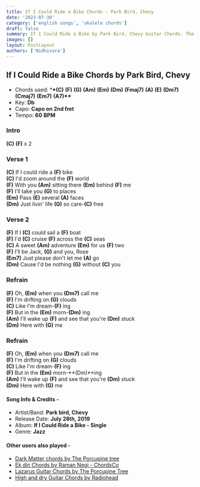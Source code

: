 ```yaml
---
title: If I Could Ride a Bike Chords - Park Bird, Chevy
date: '2023-07-30'
category: ['english songs', 'ukulele chords']
draft: false
summary: If I Could Ride a Bike by Park Bird, Chevy Guitar Chords. The chords used in this song are (C) (F) (G) (Am) (Em) (Dm) (Fmaj7) (A) (E) (Dm7) (Cmaj7) (Em7) (A7). The key of this song is Db major.
images: []
layout: PostLayout
authors: ['Nidhivora']
---
```


## If I Could Ride a Bike Chords by Park Bird, Chevy

- Chords used: \***\*(C)** **(F)** **(G)** **(Am)** **(Em)** **(Dm)** **(Fmaj7)** **(A)** **(E)** **(Dm7)** **(Cmaj7)** **(Em7)** **(A7)\*\***
- Key: **Db**
- Capo: **Capo on 2nd fret**
- Tempo: **60** **BPM**

### Intro

**(C)** **(F)** x 2

### Verse 1

**(C)** If I could ride a **(F)** bike\
**(C)** I'd zoom around the **(F)** world\
**(F)** With you **(Am)** sitting there **(Em)** behind **(F)** me\
**(F)** I’ll take you **(G)** to places\
**(Em)** Pass **(E)** several **(A)** faces\
**(Dm)** Just livin' life **(G)** so care-**(C)** free

### Verse 2

**(F)** If I **(C)** could sail a **(F)** boat\
**(F)** I'd **(C)** cruise **(F)** across the **(C)** seas\
**(C)** A sweet **(Am)** adventure **(Em)** for us **(F)** two\
**(F)** I’ll be Jack, **(G)** and you, Rose\
**(Em7)** Just please don't let me **(A)** go\
**(Dm)** Cause I'd be nothing **(G)** without **(C)** you

### Refrain

**(F)** Oh, **(Em)** when you **(Dm7)** call me\
**(F)** I'm drifting on **(G)** clouds\
**(C)** Like I'm dream-**(F)** ing\
**(F)** But in the **(Em)** morn-**(Dm)** ing\
**(Am)** I'll wake up **(F)** and see that you're **(Dm)** stuck\
**(Dm)** Here with **(G)** me

### Refrain

**(F)** Oh, **(Em)** when you **(Dm7)** call me\
**(F)** I'm drifting on **(G)** clouds\
**(C)** Like I'm dream-**(F)** ing\
**(F)** But in the **(Em)** morn-**(Dm)**ing\
**(Am)** I'll wake up **(F)** and see that you're **(Dm)** stuck\
**(Dm)** Here with **(G)** me

#### Song Info & Credits -

- Artist/Band: **Park bird, Chevy**
- Release Date: **July 28th, 2019**
- Album: **If I Could Ride a Bike - Single**
- Genre: **Jazz**

#### Other users also played -

- [Dark Matter chords by The Porcupine tree](https://www.chordsco.com/chords/dark-matter-chords-by-the-porcupine-tree)
- [Ek din Chords by Raman Negi - ChordsCo](https://www.chordsco.com/chords/ek-din-chords-by-raman-negi-chordsco)
- [Lazarus Guitar Chords by The Porcupine Tree](https://www.chordsco.com/chords/lazarus-guitar-chords-by-the-porcupine-tree)
- [High and dry Guitar Chords by Radiohead](https://www.chordsco.com/chords/high-and-dry-guitar-chords-by-radiohead)
